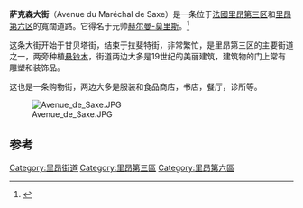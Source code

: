 {{Infobox street
| name        = 萨克森大街
| native_name = Avenue de Saxe
| image       = Avenue de Saxe 01.JPG
| caption     = 
| location    =法国里昂[[里昂第三区|里昂第三区]]和[[里昂第六区|里昂第六区]]
| coordinates = {{coord|45.758987|N|4.845928|E|}}
}}
'''萨克森大街'''（Avenue du Maréchal de Saxe）是一条位于[[法國|法國]][[里昂第三区|里昂第三区]]和[[里昂第六区|里昂第六区]]的寬闊道路。它得名于元帅[[赫尔曼-莫里斯_(萨克森伯爵)|赫尔曼-莫里斯]]。<ref>{{cite book |title=À travers les rues de Lyon |first=Adolphe |last=Vachet |year=1902 |edition=1982, Marseille |place=Lyon |publisher=Laffitte reprints |language=fr |isbn=2-7348-0062-4 |page=442}}</ref>

这条大街开始于甘贝塔街，结束于拉斐特街，非常繁忙，是里昂第三区的主要街道之一，两旁种植[[悬铃木|悬铃木]]，街道两边大多是19世纪的美丽建筑，建筑物的门上常有雕塑和装饰品。

这也是一条购物街，两边大多是服装和食品商店，书店，餐厅，诊所等。 

[[File:Avenue_de_Saxe.JPG|thumb]]

==参考==
{{reflist|1}}
[[Category:里昂街道|Category:里昂街道]]
[[Category:里昂第三區|Category:里昂第三區]]
[[Category:里昂第六區|Category:里昂第六區]]